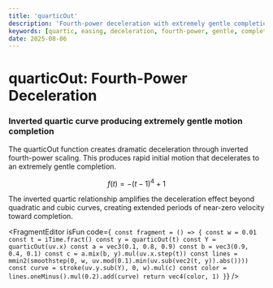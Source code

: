 ```yaml
---
title: 'quarticOut'
description: 'Fourth-power deceleration with extremely gentle completion'
keywords: [quartic, easing, deceleration, fourth-power, gentle, completion]
date: 2025-08-06
---
```



# quarticOut: Fourth-Power Deceleration

### Inverted quartic curve producing extremely gentle motion completion

The quarticOut function creates dramatic deceleration through inverted fourth-power scaling. This produces rapid initial motion that decelerates to an extremely gentle completion.

$$f(t) = -(t-1)^4 + 1$$

The inverted quartic relationship amplifies the deceleration effect beyond quadratic and cubic curves, creating extended periods of near-zero velocity toward completion.

<FragmentEditor
        isFun
        code={`
const fragment = () => {
    const w = 0.01
    const t = iTime.fract()
    const y = quarticOut(t)
    const Y = quarticOut(uv.x)
    const a = vec3(0.1, 0.8, 0.9)
    const b = vec3(0.9, 0.4, 0.1)
    const c = a.mix(b, y).mul(uv.x.step(t))
    const lines = mmin2(smoothstep(0, w, uv.mod(0.1).min(uv.sub(vec2(t, y)).abs())))
    const curve = stroke(uv.y.sub(Y), 0, w).mul(c)
    const color = lines.oneMinus().mul(0.2).add(curve)
    return vec4(color, 1)
}`}
/>
